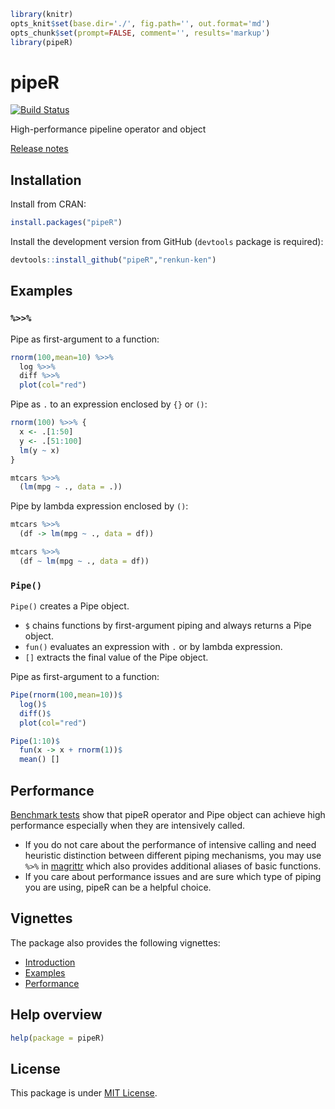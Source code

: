 ```r
library(knitr)
opts_knit$set(base.dir='./', fig.path='', out.format='md')
opts_chunk$set(prompt=FALSE, comment='', results='markup')
library(pipeR)
```

# pipeR

[![Build Status](https://travis-ci.org/renkun-ken/pipeR.png?branch=0.4)](https://travis-ci.org/renkun-ken/pipeR)

High-performance pipeline operator and object

[Release notes](https://github.com/renkun-ken/pipeR/releases)

## Installation

Install from CRAN:

```r
install.packages("pipeR")
```

Install the development version from GitHub (`devtools` package is required):

```r
devtools::install_github("pipeR","renkun-ken")
```

## Examples

### `%>>%`

Pipe as first-argument to a function:

```r
rnorm(100,mean=10) %>>%
  log %>>%
  diff %>>%
  plot(col="red")
```

Pipe as `.` to an expression enclosed by `{}` or `()`:

```r
rnorm(100) %>>% {
  x <- .[1:50]
  y <- .[51:100]
  lm(y ~ x)
}
```

```r
mtcars %>>%
  (lm(mpg ~ ., data = .))
```

Pipe by lambda expression enclosed by `()`:

```r
mtcars %>>%
  (df -> lm(mpg ~ ., data = df))

mtcars %>>%
  (df ~ lm(mpg ~ ., data = df))
```

### `Pipe()`

`Pipe()` creates a Pipe object. 

- `$` chains functions by first-argument piping and always returns a Pipe object.
- `fun()` evaluates an expression with `.` or by lambda expression.
- `[]` extracts the final value of the Pipe object.

Pipe as first-argument to a function:

```r
Pipe(rnorm(100,mean=10))$
  log()$
  diff()$
  plot(col="red")
```

```r
Pipe(1:10)$
  fun(x -> x + rnorm(1))$
  mean() []
```

## Performance

[Benchmark tests](http://cran.r-project.org/web/packages/pipeR/vignettes/Performance.html) show that pipeR operator and Pipe object can achieve high performance especially when they are intensively called.

- If you do not care about the performance of intensive calling and need heuristic distinction between different piping mechanisms, you may use `%>%` in [magrittr](https://github.com/smbache/magrittr) which also provides additional aliases of basic functions. 
- If you care about performance issues and are sure which type of piping you are using, pipeR can be a helpful choice.

## Vignettes

The package also provides the following vignettes:

- [Introduction](http://cran.r-project.org/web/packages/pipeR/vignettes/Introduction.html)
- [Examples](http://cran.r-project.org/web/packages/pipeR/vignettes/Examples.html)
- [Performance](http://cran.r-project.org/web/packages/pipeR/vignettes/Performance.html)


## Help overview

```r
help(package = pipeR)
```

## License

This package is under [MIT License](http://opensource.org/licenses/MIT).
